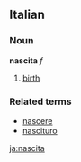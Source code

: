 ==Italian==
===Noun===
'''nascita''' ''f''

# [[birth]]

===Related terms===
*[[nascere]]
*[[nascituro]]

[[ja:nascita]]